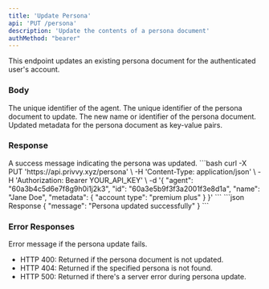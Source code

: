 ```yaml
---
title: 'Update Persona'
api: 'PUT /persona'
description: 'Update the contents of a persona document'
authMethod: "bearer"
---
```


This endpoint updates an existing persona document for the authenticated user's account.

### Body

<ParamField body="agent" type="string" required>
  The unique identifier of the agent.
</ParamField>

<ParamField body="_id" type="string" required>
  The unique identifier of the persona document to update.
</ParamField>

<ParamField body="name" type="string">
  The new name or identifier of the persona document.
</ParamField>

<ParamField body="metadata" type="object">
  Updated metadata for the persona document as key-value pairs.
</ParamField>

### Response

<ResponseField name="message" type="string">
  A success message indicating the persona was updated.
</ResponseField>

<RequestExample>
```bash
curl -X PUT 'https://api.privvy.xyz/persona' \
-H 'Content-Type: application/json' \
-H 'Authorization: Bearer YOUR_API_KEY' \
-d '{
  "agent": "60a3b4c5d6e7f8g9h0i1j2k3",
  "id": "60a3e5b9f3f3a2001f3e8d1a",
  "name": "Jane Doe",
  "metadata": {
    "account type": "premium plus"
  }
}'
```
</RequestExample>

<ResponseExample>
```json Response
{
  "message": "Persona updated successfully"
}
```
</ResponseExample>

### Error Responses

<ResponseField name="error" type="string">
  Error message if the persona update fails.
</ResponseField>

- HTTP 400: Returned if the persona document is not updated.
- HTTP 404: Returned if the specified persona is not found.
- HTTP 500: Returned if there's a server error during persona update.

